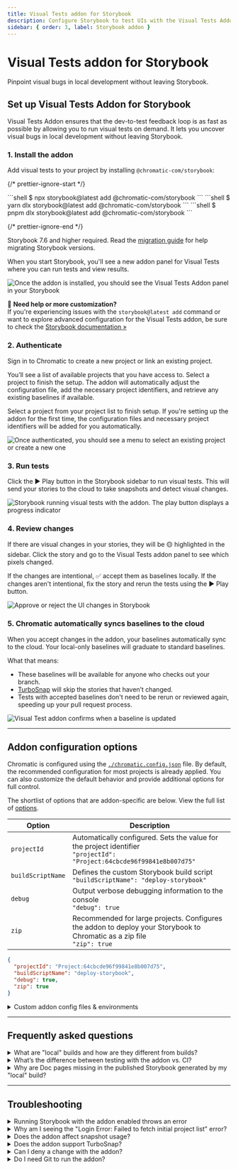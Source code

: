```yaml
---
title: Visual Tests addon for Storybook
description: Configure Storybook to test UIs with the Visual Tests Addon
sidebar: { order: 3, label: Storybook addon }
---
```



# Visual Tests addon for Storybook

Pinpoint visual bugs in local development without leaving Storybook.

## Set up Visual Tests Addon for Storybook

Visual Tests Addon ensures that the dev-to-test feedback loop is as fast as possible by allowing you to run visual tests on demand. It lets you uncover visual bugs in local development without leaving Storybook.

### 1. Install the addon

Add visual tests to your project by installing `@chromatic-com/storybook`:

{/* prettier-ignore-start */}

<InstallSnippets>
  <Fragment slot="npm">
  ```shell
  $ npx storybook@latest add @chromatic-com/storybook
  ```
  </Fragment>
  <Fragment slot="yarn">
  ```shell
  $ yarn dlx storybook@latest add @chromatic-com/storybook
  ```
  </Fragment>
  <Fragment slot="pnpm">
  ```shell
  $ pnpm dlx storybook@latest add @chromatic-com/storybook
  ```
  </Fragment>
</InstallSnippets>

{/* prettier-ignore-end */}

<div class="aside">

Storybook 7.6 and higher required. Read the [migration guide](https://storybook.js.org/docs/migration-guide) for help migrating Storybook versions.

</div>

When you start Storybook, you'll see a new addon panel for Visual Tests where you can run tests and view results.

![Once the addon is installed, you should see the Visual Tests Addon panel in your Storybook](../../images/visual-tests-enable.png)

<div class="aside">

🤖 **Need help or more customization?**<br/>
If you're experiencing issues with the `storybook@latest add` command or want to explore advanced configuration for the Visual Tests addon, be sure to check the [Storybook documentation »](https://storybook.js.org/docs/writing-tests/visual-testing)

</div>

### 2. Authenticate

Sign in to Chromatic to create a new project or link an existing project.

You’ll see a list of available projects that you have access to. Select a project to finish the setup. The addon will automatically adjust the configuration file, add the necessary project identifiers, and retrieve any existing baselines if available.

Select a project from your project list to finish setup. If you're setting up the addon for the first time, the configuration files and necessary project identifiers will be added for you automatically.

![Once authenticated, you should see a menu to select an existing project or create a new one](../../images/visual-tests-project-selection.png)

### 3. Run tests

Click the ▶️ Play button in the Storybook sidebar to run visual tests. This will send your stories to the cloud to take snapshots and detect visual changes.

![Storybook running visual tests with the addon. The play button displays a progress indicator](../../images/visual-tests-tests-running.png)

### 4. Review changes

If there are visual changes in your stories, they will be 🟡 highlighted in the sidebar. Click the story and go to the Visual Tests addon panel to see which pixels changed.

If the changes are intentional, ✅ accept them as baselines locally. If the changes aren't intentional, fix the story and rerun the tests using the ▶️ Play button.

![Approve or reject the UI changes in Storybook](../../images/visual-tests-accept-all.png)

### 5. Chromatic automatically syncs baselines to the cloud

When you accept changes in the addon, your baselines automatically sync to the cloud. Your local-only baselines will graduate to standard baselines.

What that means:

- These baselines will be available for anyone who checks out your branch.
- [TurboSnap](/docs/turbosnap) will skip the stories that haven’t changed.
- Tests with accepted baselines don't need to be rerun or reviewed again, speeding up your pull request process.

![Visual Test addon confirms when a baseline is updated](../../images/visual-tests-approved.png)

---

## Addon configuration options

Chromatic is configured using the [`./chromatic.config.json`](/docs/cli#chromatic-config-file) file. By default, the recommended configuration for most projects is already applied. You can also customize the default behavior and provide additional options for full control.

The shortlist of options that are addon-specific are below. View the full list of [options](/docs/configure/#options).

| Option            | Description                                                                                                                  |
| ----------------- | ---------------------------------------------------------------------------------------------------------------------------- |
| `projectId`       | Automatically configured. Sets the value for the project identifier <br/> `"projectId": "Project:64cbcde96f99841e8b007d75"`  |
| `buildScriptName` | Defines the custom Storybook build script <br/> `"buildScriptName": "deploy-storybook"`                                      |
| `debug`           | Output verbose debugging information to the console <br/> `"debug": true`                                                    |
| `zip`             | Recommended for large projects. Configures the addon to deploy your Storybook to Chromatic as a zip file <br/> `"zip": true` |

```json title="./chromatic.config.json"
{
  "projectId": "Project:64cbcde96f99841e8b007d75",
  "buildScriptName": "deploy-storybook",
  "debug": true,
  "zip": true
}
```

<details>
<summary >Custom addon config files & environments</summary>

If you have separate config for different environments, use `configFile` to specify which file to load. Here's how you'd apply one config for `development` and another for `production`.

```ts title=".storybook/main.ts"
// Replace your-framework with the framework you are using (e.g., react-webpack5, vue3-vite)
import type { StorybookConfig } from "@storybook/your-framework";

const config: StorybookConfig = {
  stories: ["../src/**/*.mdx", "../src/**/*.stories.@(js|jsx|mjs|ts|tsx)"],
  addons: [
    // Other Storybook addons
    {
      name: "@chromatic-com/storybook",
      options: {
        //👇 Loads the configuration file based on the current environment
        configFile:
          process.env.NODE_ENV === "development"
            ? "chromatic.config.json"
            : "production.config.json",
      },
    },
  ],
};
export default config;
```

</details>

---

## Frequently asked questions

<details>
<summary>What are "local" builds and how are they different from builds?</summary>

A build is an automated visual test run. When you set up Chromatic in CI, a build runs every time you push a commit to your repository.

With the addon, you're able to visually test uncommitted code. This is useful when you want to quickly check your work in progress for visual changes. The addon creates local builds to designate ephemeral uncommitted code from normal builds which use committed code. "Local" just means local to you.

Updating baselines in local builds only affects your other local builds on a given branch. This allows you to iterate quickly in development without affecting teammates. When you want to update the baselines with teammates, you commit and push your work, which triggers a normal build via CI.

If the code is the same between your last local build and the normal build triggered by CI, Chromatic will automatically auto-accept baselines in the normal build so that you don't need to review twice. If you have TurboSnap, Chromatic will intelligently test only the stories that changed and copy over snapshots from stories that were unchanged.

</details>

<details>
<summary>What’s the difference between testing with the addon vs. CI?</summary>

The addon allows running tests on-demand to detect bugs earlier in development. It saves time because you don’t have to wait for CI jobs to finish running. But the addon doesn't replace CI, Chromatic still requires CI to do its job.

</details>

<details>
<summary>Why are Doc pages missing in the published Storybook generated by my "local" build?</summary>

By default, [Docs](https://storybook.js.org/docs/writing-docs) are disabled in local builds created by Visual Tests addon.

You can enable Docs by setting the following flags: `disableBlocks`, `disableAutoDocs`, `disableMDXEntries`, and `disableDocgen` to `false` in your `.storybook/main.ts`. Learn more about these flags [here](https://storybook.js.org/docs/api/main-config/main-config-build#test).

```ts title=".storybook/main.ts"
// Replace your-framework with the framework you are using (e.g., react-webpack5, vue3-vite)
import type { StorybookConfig } from "@storybook/your-framework";

const config: StorybookConfig = {
  // ...
  build: {
    test: {
      disableBlocks: false,
      disableAutoDocs: false,
      disableMDXEntries: false,
      disableDocgen: false,
    },
  },
};

export default config;
```

That said, we don't recommend turning Docs on for local builds because this will cause the build time to increase considerably.

</details>

---

## Troubleshooting

<details>
<summary>Running Storybook with the addon enabled throws an error</summary>

When running Storybook with the addon enabled, you may encounter the following error:

```shell
const stringWidth = require('string-width');

Error [ERR_REQUIRE_ESM]: require() of ES Module /my-project/node_modules/string-width/index.js is not supported.
```

This is a [known issue](https://github.com/storybookjs/storybook/issues/22431#issuecomment-1630086092) when using an older version of the Yarn package manager (e.g., version 1.x). To solve this issue, you can upgrade to the latest stable version. However, if you cannot upgrade, adjust your `package.json` file and provide a resolution field to enable the Yarn package manager to install the correct dependencies. In doing so, you may be required to delete your `node_modules` directory and `yarn.lock` file before installing the dependencies again.

```json title="package.json"
{
  "resolutions": {
    "jackspeak": "2.1.1"
  }
}
```

</details>

<details>
<summary>Why am I seeing the "Login Error: Failed to fetch initial project list" error?</summary>

This error typically means Chromatic's Visual Tests Addon cannot retrieve your list of projects during the login or authentication step. Here are the most common causes and how to resolve them:

#### 1. Missing or invalid `chromatic.config.json` file

Ensure your project has a `chromatic.config.json file` in the root directory with a valid `projectId`. Example:

```json title="chromatic.config.json"
{
  "$schema": "https://www.chromatic.com/config-file.schema.json",
  "projectId": "Project:your_project_id_here"
}
```

- This file must be committed to your repository.
- The `projectId` is different from your `projectToken`. It's the number from the Chromatic link.

#### 2. Insufficient GitHub permissions

If Chromatic cannot retrieve your projects, your <b>git provider</b> account may not have the necessary access. Check:

- You granted access to the correctgit provider organization when authorizing Chromatic.
- You're logged in with the same git provider account with access to the target project.
- Try signing in via an incognito or private browser window to avoid caching or token issues.

#### 3. Blocked network requests

If your network blocks requests to Chromatic’s API, the Visual Tests Addon may not work properly. Check your network:

- Confirm you can access `https://www.chromatic.com/api` and `https://index.chromatic.com/graphql` from your browser.
- If you use a corporate <b>proxy</b>, <b>VPN</b>, <b>firewall</b>, or <b>SSL</b> inspection, they might be interfering with the request.

</details>

<details>
<summary>Does the addon affect snapshot usage?</summary>

The Visual Tests addon uses the same [pricing tiers as Chromatic](https://www.chromatic.com/pricing), providing the number of snapshots subscribed to in your plan. If you have any questions about snapshot costs or billing, please contact us <a class="intercom-concierge-bot"><b>via in-app chat</b></a>.

</details>

<details>
<summary id="turbosnap-support">Does the addon support TurboSnap?</summary>

Yes. Visual Tests addon supports TurboSnap via the [`./chromatic.config.json`](/docs/cli#chromatic-config-file) file.

</details>

<details>
<summary>Can I deny a change with the addon?</summary>

No. Denying changes is only available when running builds from CI or the CLI. If you need to, you can revert changes by clicking the ”Unaccept” button in the addon panel.

</details>

<details>
<summary id="git-addon">Do I need Git to run the addon?</summary>

Yes, Visual Tests addon requires Git to track baselines for each story. To use Chromatic, you need to have git initialized in your project repository and have at least one commit.

</details>
